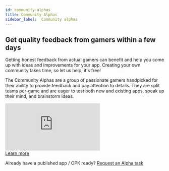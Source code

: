 ```yaml
---
id: community-alphas
title: Community Alphas
sidebar_label:  Community alphas
---
```

  
  ## Get quality feedback from gamers within a few days

Getting honest feedback from actual gamers can benefit and help you come up with ideas and improvements for your app. Creating your own community takes time, so let us help, it's free!

The Community Alphas are a group of passionate gamers handpicked for their ability to provide feedback and pay attention to details. They are split teams per-game and are eager to test both new and existing apps, speak up their mind, and brainstorm ideas.
<div className="video-container">
  <iframe className="video-frame" src="https://www.youtube.com/embed/NYutk56WV1A" frameBorder="0" allow="accelerometer; autoplay; encrypted-media; gyroscope; picture-in-picture" allowFullScreen></iframe>
  <div className="start-build-container-btn">
    <a href="https://alphas-devs.overwolf.com/" className="btn-pink">Learn more</a>
  </div>
  <div className="center-text">

  Already have a published app / OPK ready? [Request an Alpha task]("https://alphas-devs.overwolf.com/#contact-us")
  
  </div>
</div>